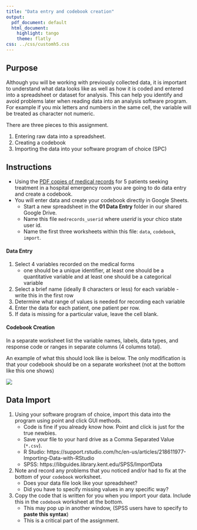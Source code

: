 ```yaml
---
title: "Data entry and codebook creation"
output:
  pdf_document: default
  html_document:
    highlight: tango
    theme: flatly
css: ../css/customh5.css
---
```


## Purpose
Although you will be working with previously collected data, it is important to understand what data looks like as well as how it is coded and entered into a spreadsheet or dataset for analysis. This can help you identify and avoid problems later when reading data into an analysis software program. For example if you mix letters and numbers in the same cell, the variable will be treated as character not numeric. 

There are three pieces to this assignment. 

1. Entering raw data into a spreadsheet. 
2. Creating a codebook
3. Importing the data into your software program of choice (SPC)

## Instructions
* Using the [PDF copies of medical records](https://norcalbiostat.netlify.com/data/medical-records.pdf) for 5 patients seeking treatment in a hospital emergency room you are going to do data entry and create a codebook. 
* You will enter data and create your codebook directly in Google Sheets.
    - Start a new spreadsheet in the **01 Data Entry** folder in our shared Google Drive. 
    - Name this file `medrecords_userid` where _userid_ is your chico state user id. 
    - Name the first three worksheets within this file: `data`, `codebook`, `import`.
    
    
#### Data Entry
1. Select 4 variables recorded on the medical forms
    - one should be a unique identifier, at least one should be a quantitative variable and at least one should be a categorical variable
2. Select a brief name (ideally 8 characters or less) for each variable - write this in the first row
3. Determine what range of values is needed for recording each variable 
5. Enter the data for each patient, one patient per row. 
6. If data is missing for a particular value, leave the cell blank. 

#### Codebook Creation
In a separate worksheet list the variable names, labels, data types, and response code or ranges in separate columns (4 columns total).

An example of what this should look like is below. The only modification is that your codebook should be on a separate worksheet (not at the bottom like this one shows)

![](med_records.png)


## Data Import
1. Using your software program of choice, import this data into the program using point and click GUI methods.
    - Code is fine if you already know how. Point and click is just for the true newbies. 
    - Save your file to your hard drive as a Comma Separated Value (`*.csv`). 
    - R Studio: https://support.rstudio.com/hc/en-us/articles/218611977-Importing-Data-with-RStudio 
    - SPSS: https://libguides.library.kent.edu/SPSS/ImportData
2. Note and record any problems that you noticed and/or had to fix at the bottom of your `codebook` worksheet. 
    - Does your data file look like your spreadsheet? 
    - Did you have to specify missing values in any specific way?
3. Copy the code that is written for you when you import your data. Include this in the `codebook` worksheet at the bottom. 
    - This may pop up in another window, (SPSS users have to specify to **paste this syntax**)
    - This is a critical part of the assignment. 




